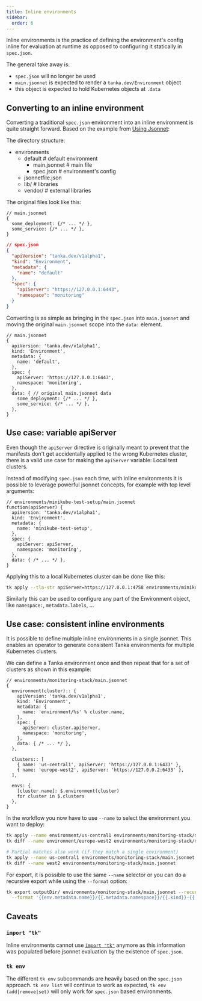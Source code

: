 ```yaml
---
title: Inline environments
sidebar:
  order: 6
---
```



Inline environments is the practice of defining the environment's config inline
for evaluation at runtime as opposed to configuring it statically in
`spec.json`.

The general take away is:

- `spec.json` will no longer be used
- `main.jsonnet` is expected to render a `tanka.dev/Environment` object
- this object is expected to hold Kubernetes objects at `.data`

## Converting to an inline environment

Converting a traditional `spec.json` environment into an inline environment is quite
straight forward. Based on the example from [Using Jsonnet](/tutorial/jsonnet):

The directory structure:

<FileTree>

- environments
  - default # default environment
    - main.jsonnet # main file
    - spec.json # environment's config
  - jsonnetfile.json
  - lib/ # libraries
  - vendor/ # external libraries

</FileTree>

The original files look like this:

```jsonnet
// main.jsonnet
{
  some_deployment: {/* ... */ },
  some_service: {/* ... */ },
}
```

```json
// spec.json
{
  "apiVersion": "tanka.dev/v1alpha1",
  "kind": "Environment",
  "metadata": {
    "name": "default"
  },
  "spec": {
    "apiServer": "https://127.0.0.1:6443",
    "namespace": "monitoring"
  }
}
```

Converting is as simple as bringing in the `spec.json` into `main.jsonnet` and
moving the original `main.jsonnet` scope into the `data:` element.

```jsonnet
// main.jsonnet
{
  apiVersion: 'tanka.dev/v1alpha1',
  kind: 'Environment',
  metadata: {
    name: 'default',
  },
  spec: {
    apiServer: 'https://127.0.0.1:6443',
    namespace: 'monitoring',
  },
  data: { // original main.jsonnet data
    some_deployment: {/* ... */ },
    some_service: {/* ... */ },
  },
}
```

## Use case: variable apiServer

Even though the `apiServer` directive is originally meant to prevent that the
manifests don't get accidentally applied to the wrong Kubernetes cluster, there
is a valid use case for making the `apiServer` variable: Local test clusters.

Instead of modifying `spec.json` each time, with inline environments it is
possible to leverage powerful jsonnet concepts, for example with top level
arguments:

```jsonnet
// environments/minikube-test-setup/main.jsonnet
function(apiServer) {
  apiVersion: 'tanka.dev/v1alpha1',
  kind: 'Environment',
  metadata: {
    name: 'minikube-test-setup',
  },
  spec: {
    apiServer: apiServer,
    namespace: 'monitoring',
  },
  data: { /* ... */ },
}
```

Applying this to a local Kubernetes cluster can be done like this:

```bash
tk apply --tla-str apiServer=https://127.0.0.1:4758 environments/minikube-test-setup
```

Similarly this can be used to configure any part of the Environment object, like
`namespace:`, `metadata.labels`, ...

## Use case: consistent inline environments

It is possible to define multiple inline environments in a single jsonnet. This
enables an operator to generate consistent Tanka environments for multiple
Kubernetes clusters.

We can define a Tanka environment once and then repeat that for a set of
clusters as shown in this example:

```jsonnet
// environments/monitoring-stack/main.jsonnet
{
  environment(cluster):: {
    apiVersion: 'tanka.dev/v1alpha1',
    kind: 'Environment',
    metadata: {
      name: 'environment/%s' % cluster.name,
    },
    spec: {
      apiServer: cluster.apiServer,
      namespace: 'monitoring',
    },
    data: { /* ... */ },
  },

  clusters:: [
    { name: 'us-central1', apiServer: 'https://127.0.0.1:6433' },
    { name: 'europe-west2', apiServer: 'https://127.0.0.2:6433' },
  ],

  envs: {
    [cluster.name]: $.environment(cluster)
    for cluster in $.clusters
  },
}
```

In the workflow you now have to use `--name` to select the environment you want
to deploy:

```bash
tk apply --name environment/us-central1 environments/monitoring-stack/main.jsonnet
tk diff --name environment/europe-west2 environments/monitoring-stack/main.jsonnet

# Partial matches also work (if they match a single environment)
tk apply --name us-central1 environments/monitoring-stack/main.jsonnet
tk diff --name west2 environments/monitoring-stack/main.jsonnet
```

For export, it is possible to use the same `--name` selector or you can do a
recursive export while using the `--format` option:

```bash
tk export outputDir/ environments/monitoring-stack/main.jsonnet --recursive \
  --format '{{env.metadata.name}}/{{.metadata.namespace}}/{{.kind}}-{{.metadata.name}}'
```

## Caveats

### `import "tk"`

Inline environments cannot use [`import "tk"`](/config#jsonnet-access) anymore as
this information was populated before jsonnet evaluation by the existence of
`spec.json`.

### `tk env`

The different `tk env` subcommands are heavily based on the `spec.json`
approach. `tk env list` will continue to work as expected, `tk env
(add|remove|set)` will only work for `spec.json` based environments.

